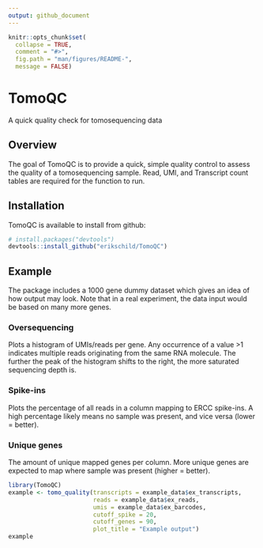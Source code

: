 ```yaml
---
output: github_document
---
```


```r
knitr::opts_chunk$set(
  collapse = TRUE,
  comment = "#>",
  fig.path = "man/figures/README-",
  message = FALSE)
```
# TomoQC
A quick quality check for tomosequencing data

## Overview
The goal of TomoQC is to provide a quick, simple quality control to assess the quality of a tomosequencing sample.
Read, UMI, and Transcript count tables are required for the function to run.

## Installation
TomoQC is available to install from github:

```r
# install.packages("devtools")
devtools::install_github("erikschild/TomoQC")
```

## Example
The package includes a 1000 gene dummy dataset which gives an idea of how output may look. Note that in a real experiment, the data input would be based on many more genes.

### Oversequencing
Plots a histogram of UMIs/reads per gene. Any occurrence of a value >1 indicates multiple reads originating from the same RNA molecule. The further the peak of the histogram shifts to the right, the more saturated sequencing depth is.

### Spike-ins
Plots the percentage of all reads in a column mapping to ERCC spike-ins. A high percentage likely means no sample was present, and vice versa (lower = better).

### Unique genes
The amount of unique mapped genes per column. More unique genes are expected to map where sample was present (higher = better).

```r
library(TomoQC)
example <- tomo_quality(transcripts = example_data$ex_transcripts,
                        reads = example_data$ex_reads,
                        umis = example_data$ex_barcodes,
                        cutoff_spike = 20,
                        cutoff_genes = 90,
                        plot_title = "Example output")
example
```

